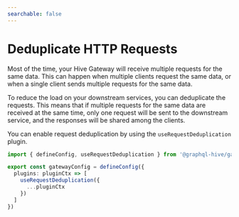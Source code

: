 ```yaml
---
searchable: false
---
```



# Deduplicate HTTP Requests

Most of the time, your Hive Gateway will receive multiple requests for the same data. This can
happen when multiple clients request the same data, or when a single client sends multiple requests
for the same data.

To reduce the load on your downstream services, you can deduplicate the requests. This means that if
multiple requests for the same data are received at the same time, only one request will be sent to
the downstream service, and the responses will be shared among the clients.

You can enable request deduplication by using the `useRequestDeduplication` plugin.

```ts filename="gateway.config.ts"
import { defineConfig, useRequestDeduplication } from '@graphql-hive/gateway'

export const gatewayConfig = defineConfig({
  plugins: pluginCtx => [
    useRequestDeduplication({
      ...pluginCtx
    })
  ]
})
```
